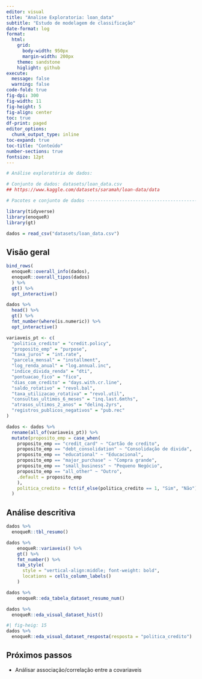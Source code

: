 ```yaml
---
editor: visual
title: "Analise Exploratoria: loan_data"
subtitle: "Estudo de modelagem de classificação"
date-format: log
format: 
  html:
    grid: 
      body-width: 950px
      margin-width: 200px
    theme: sandstone
    higlight: github
execute:
  message: false
  warning: false
code-fold: true
fig-dpi: 300
fig-width: 11
fig-height: 5
fig-align: center
toc: true
df-print: paged
editor_options: 
  chunk_output_type: inline
toc-expand: true
toc-title: "Conteúdo"
number-sections: true
fontsize: 12pt
---
```



```r
# Análise exploratória de dados: 

# Conjunto de dados: datasets/loan_data.csv
## https://www.kaggle.com/datasets/saramah/loan-data/data

# Pacotes e conjunto de dados ---------------------------------------------

library(tidyverse)
library(enoqueR)
library(gt)

dados = read_csv("datasets/loan_data.csv")
```

## Visão geral


```r
bind_rows(
  enoqueR::overall_info(dados),
  enoqueR::overall_tipos(dados)
  ) %>% 
  gt() %>% 
  opt_interactive()
```





```r
dados %>% 
  head() %>%
  gt() %>% 
  fmt_number(where(is.numeric)) %>%
  opt_interactive()
```



```r
variaveis_pt <- c(
  "politica_credito" = "credit.policy",
  "proposito_emp" = "purpose",
  "taxa_juros" = "int.rate",
  "parcela_mensal" = "installment",
  "log_renda_anual" = "log.annual.inc",
  "indice_divida_renda" = "dti",
  "pontuacao_fico" = "fico",
  "dias_com_credito" = "days.with.cr.line",
  "saldo_rotativo" = "revol.bal",
  "taxa_utilizacao_rotativa" = "revol.util",
  "consultas_ultimos_6_meses" = "inq.last.6mths",
  "atrasos_ultimos_2_anos" = "delinq.2yrs",
  "registros_publicos_negativos" = "pub.rec"
)
```


```r
dados <- dados %>% 
  rename(all_of(variaveis_pt)) %>% 
  mutate(proposito_emp = case_when(
    proposito_emp == "credit_card" ~ "Cartão de credito",
    proposito_emp == "debt_consolidation" ~ "Consolidação de divida",
    proposito_emp == "educational" ~ "Educacional",
    proposito_emp == "major_purchase" ~ "Compra grande",
    proposito_emp == "small_business" ~ "Pequeno Negócio",
    proposito_emp == "all_other" ~ "Outro",
    .default = proposito_emp
    ),
    politica_credito = fct(if_else(politica_credito == 1, "Sim", "Não"), levels = c("Não", "Sim"))
  )
```

## Análise descritiva

```r
dados %>% 
  enoqueR::tbl_resumo()
```

```r
dados %>% 
    enoqueR::variaveis() %>% 
    gt() %>% 
    fmt_number() %>% 
    tab_style(
      style = "vertical-align:middle; font-weight: bold",
      locations = cells_column_labels()
    )
```


```r
dados %>% 
    enoqueR::eda_tabela_dataset_resumo_num()
```



```r
dados %>% 
  enoqueR::eda_visual_dataset_hist()
```

```r
#| fig-heig: 15
dados %>% 
  enoqueR::eda_visual_dataset_resposta(resposta = "politica_credito")
```


## Próximos passos

- Análisar associação/correlação entre a covariaveis